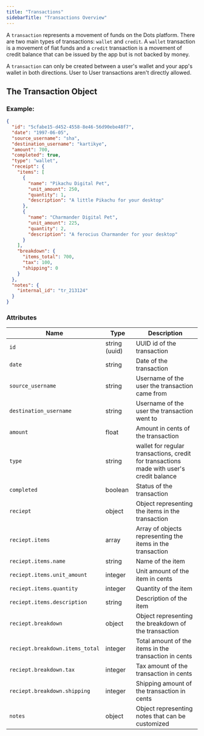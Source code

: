 ```yaml
---
title: "Transactions"
sidebarTitle: "Transactions Overview"
---
```


A `transaction` represents a movement of funds on the Dots platform. There are two main types of transactions: `wallet` and `credit`. A `wallet` transaction is a movement of fiat funds and a `credit` transaction is a movement of credit balance that can be issued by the app but is not backed by money.

A `transaction` can only be created between a user's wallet and your app's wallet in both directions. User to User transactions aren't directly allowed.

## The Transaction Object

### Example:

```json
{
  "id": "5cfabe15-d452-4558-8e46-56d90ebe48f7",
  "date": "1997-06-05",
  "source_username": "sha",
  "destination_username": "kartikye",
  "amount": 700,
  "completed": true,
  "type": "wallet",
  "receipt": {
    "items": [
      {
        "name": "Pikachu Digital Pet",
        "unit_amount": 250,
        "quantity": 1,
        "description": "A little Pikachu for your desktop"
      },
      {
        "name": "Charmander Digital Pet",
        "unit_amount": 225,
        "quantity": 2,
        "description": "A ferocius Charmander for your desktop"
      }
    ],
    "breakdown": {
      "items_total": 700,
      "tax": 100,
      "shipping": 0
    }
  },
  "notes": {
    "internal_id": "tr_213124"
  }
}
```

### Attributes

| Name                            | Type          | Description                                                                              |
| ------------------------------- | ------------- | ---------------------------------------------------------------------------------------- |
| `id`                            | string (uuid) | UUID id of the transaction                                                               |
| `date`                          | string        | Date of the transaction                                                                  |
| `source_username`               | string        | Username of the user the transaction came from                                           |
| `destination_username`          | string        | Username of the user the transaction went to                                             |
| `amount`                        | float         | Amount in cents of the transaction                                                       |
| `type`                          | string        | wallet for regular transactions, credit for transactions made with user's credit balance |
| `completed`                     | boolean       | Status of the transaction                                                                |
| `reciept`                       | object        | Object representing the items in the transaction                                         |
| `reciept.items`                 | array         | Array of objects representing the items in the transaction                               |
| `reciept.items.name`            | string        | Name of the item                                                                         |
| `reciept.items.unit_amount`     | integer       | Unit amount of the item in cents                                                         |
| `reciept.items.quantity`        | integer       | Quantity of the item                                                                     |
| `reciept.items.description`     | string        | Description of the item                                                                  |
| `reciept.breakdown`             | object        | Object representing the breakdown of the transaction                                     |
| `reciept.breakdown.items_total` | integer       | Total amount of the items in the transaction in cents                                    |
| `reciept.breakdown.tax`         | integer       | Tax amount of the transaction in cents                                                   |
| `reciept.breakdown.shipping`    | integer       | Shipping amount of the transaction in cents                                              |
| `notes`                         | object        | Object representing notes that can be customized                                         |
